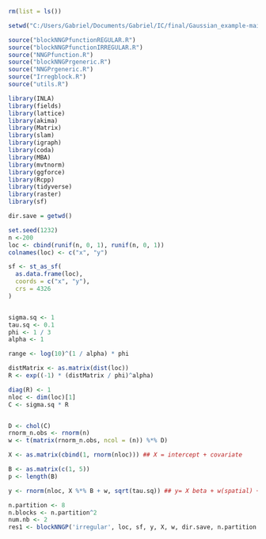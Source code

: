 ```r
rm(list = ls())

setwd("C:/Users/Gabriel/Documents/Gabriel/IC/final/Gaussian_example-main/")

source("blockNNGPfunctionREGULAR.R")
source("blockNNGPfunctionIRREGULAR.R")
source("NNGPfunction.R")
source("blockNNGPrgeneric.R")
source("NNGPrgeneric.R")
source("Irregblock.R")
source("utils.R")

library(INLA)
library(fields)
library(lattice)
library(akima)
library(Matrix)
library(slam)
library(igraph)
library(coda)
library(MBA)
library(mvtnorm)
library(ggforce)
library(Rcpp) 
library(tidyverse)
library(raster)
library(sf)

dir.save = getwd()

set.seed(1232)
n <-200
loc <- cbind(runif(n, 0, 1), runif(n, 0, 1))
colnames(loc) <- c("x", "y") 

sf <- st_as_sf(
  as.data.frame(loc),  
  coords = c("x", "y"),  
  crs = 4326  
)


sigma.sq <- 1
tau.sq <- 0.1
phi <- 1 / 3
alpha <- 1

range <- log(10)^(1 / alpha) * phi

distMatrix <- as.matrix(dist(loc))
R <- exp((-1) * (distMatrix / phi)^alpha)
```

```r
diag(R) <- 1
nloc <- dim(loc)[1]
C <- sigma.sq * R


D <- chol(C)
rnorm_n.obs <- rnorm(n)
w <- t(matrix(rnorm_n.obs, ncol = (n)) %*% D)

X <- as.matrix(cbind(1, rnorm(nloc))) ## X = intercept + covariate

B <- as.matrix(c(1, 5))
p <- length(B)

y <- rnorm(nloc, X %*% B + w, sqrt(tau.sq)) ## y= X beta + w(spatial) + nugget

```


```r
n.partition <- 8
n.blocks <- n.partition^2
num.nb <- 2
res1 <- blockNNGP('irregular', loc, sf, y, X, w, dir.save, n.partition ,n.blocks, num.nb)
```
